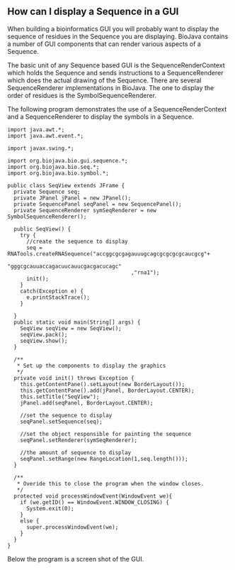 == How can I display a Sequence in a GUI ==

When building a bioinformatics GUI you will probably want to display the sequence of residues in the Sequence you are displaying. BioJava contains a number of GUI components that can render various aspects of a Sequence.

The basic unit of any Sequence based GUI is the SequenceRenderContext which holds the Sequence and sends instructions to a SequenceRenderer which does the actual drawing of the Sequence. There are several SequenceRenderer implementations in BioJava. The one to display the order of residues is the SymbolSequenceRenderer.

The following program demonstrates the use of a SequenceRenderContext and a SequenceRenderer to display the symbols in a Sequence.

<pre>
import java.awt.*;
import java.awt.event.*;

import javax.swing.*;

import org.biojava.bio.gui.sequence.*;
import org.biojava.bio.seq.*;
import org.biojava.bio.symbol.*;

public class SeqView extends JFrame {
  private Sequence seq;
  private JPanel jPanel = new JPanel();
  private SequencePanel seqPanel = new SequencePanel();
  private SequenceRenderer symSeqRenderer = new SymbolSequenceRenderer();

  public SeqView() {
    try {
      //create the sequence to display
      seq = RNATools.createRNASequence("accggcgcgagauuugcagcgcgcgcgcaucgcg"+
                                       "gggcgcauuaccagacuucauucgacgacucagc"
                                       ,"rna1");
      init();
    }
    catch(Exception e) {
      e.printStackTrace();
    }

  }
  public static void main(String[] args) {
    SeqView seqView = new SeqView();
    seqView.pack();
    seqView.show();
  }

  /**
   * Set up the components to display the graphics
   */
  private void init() throws Exception {
    this.getContentPane().setLayout(new BorderLayout());
    this.getContentPane().add(jPanel, BorderLayout.CENTER);
    this.setTitle("SeqView");
    jPanel.add(seqPanel, BorderLayout.CENTER);

    //set the sequence to display
    seqPanel.setSequence(seq);

    //set the object responsible for painting the sequence
    seqPanel.setRenderer(symSeqRenderer);

    //the amount of sequence to display
    seqPanel.setRange(new RangeLocation(1,seq.length()));
  }

  /**
   * Overide this to close the program when the window closes.
   */
  protected void processWindowEvent(WindowEvent we){
    if (we.getID() == WindowEvent.WINDOW_CLOSING) {
      System.exit(0);
    }
    else {
      super.processWindowEvent(we);
    }
  }
}
</pre>

Below the program is a screen shot of the GUI.